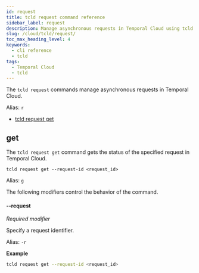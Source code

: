 ```yaml
---
id: request
title: tcld request command reference
sidebar_label: request
description: Manage asynchronous requests in Temporal Cloud using tcld request commands. Use "get" to check request status with modifiers for Namespace or request ID for tailored control.
slug: /cloud/tcld/request/
toc_max_heading_level: 4
keywords:
  - cli reference
  - tcld
tags:
  - Temporal Cloud
  - tcld
---
```


The `tcld request` commands manage asynchronous requests in Temporal Cloud.

Alias: `r`

- [tcld request get](#get)

## get

The `tcld request get` command gets the status of the specified request in Temporal Cloud.

`tcld request get --request-id <request_id>`

Alias: `g`

The following modifiers control the behavior of the command.

#### --request

_Required modifier_

Specify a request identifier.

Alias: `-r`

**Example**

```bash
tcld request get --request-id <request_id>
```
